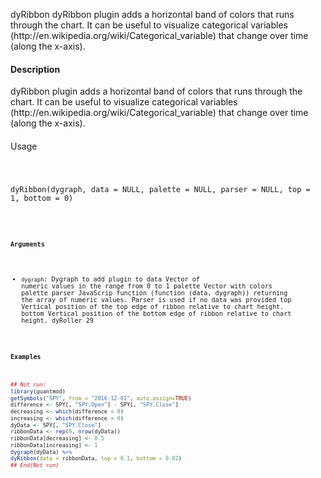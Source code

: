 dyRibbon dyRibbon plugin adds a horizontal band of colors that runs through
the chart. It can be useful to visualize categorical variables
(http://en.wikipedia.org/wiki/Categorical_variable) that change over
time (along the x-axis).

#### Description

dyRibbon plugin adds a horizontal band of colors that runs through the chart. It can be useful to
visualize categorical variables (http://en.wikipedia.org/wiki/Categorical_variable) that change over
time (along the x-axis).

####
Usage
<pre><code>

dyRibbon(dygraph, data = NULL, palette = NULL, parser = NULL, top = 1,
bottom = 0)

<code><pre>
#### Arguments

* ``dygraph``: Dygraph to add plugin to
data Vector of numeric values in the range from 0 to 1
palette Vector with colors palette
parser JavaScrip function (function (data, dygraph)) returning the array of numeric values.
Parser is used if no data was provided
top Vertical position of the top edge of ribbon relative to chart height.
bottom Vertical position of the bottom edge of ribbon relative to chart height.
dyRoller 29

#### Examples
```r

## Not run:
library(quantmod)
getSymbols("SPY", from = "2016-12-01", auto.assign=TRUE)
difference <- SPY[, "SPY.Open"] - SPY[, "SPY.Close"]
decreasing <- which(difference < 0)
increasing <- which(difference > 0)
dyData <- SPY[, "SPY.Close"]
ribbonData <- rep(0, nrow(dyData))
ribbonData[decreasing] <- 0.5
ribbonData[increasing] <- 1
dygraph(dyData) %>%
dyRibbon(data = ribbonData, top = 0.1, bottom = 0.02)
## End(Not run)
```
